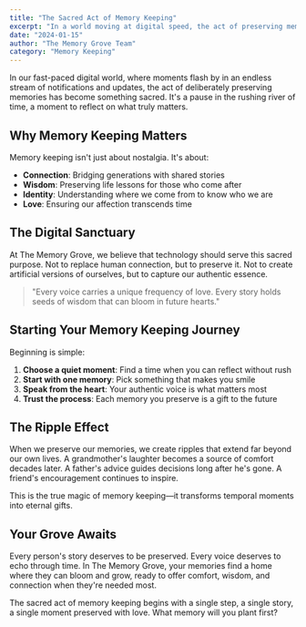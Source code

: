 ```yaml
---
title: "The Sacred Act of Memory Keeping"
excerpt: "In a world moving at digital speed, the act of preserving memories becomes a sacred ritual—one that connects us to our past and gifts wisdom to our future."
date: "2024-01-15"
author: "The Memory Grove Team"
category: "Memory Keeping"
---
```


In our fast-paced digital world, where moments flash by in an endless stream of notifications and updates, the act of deliberately preserving memories has become something sacred. It's a pause in the rushing river of time, a moment to reflect on what truly matters.

## Why Memory Keeping Matters

Memory keeping isn't just about nostalgia. It's about:

- **Connection**: Bridging generations with shared stories
- **Wisdom**: Preserving life lessons for those who come after
- **Identity**: Understanding where we come from to know who we are
- **Love**: Ensuring our affection transcends time

## The Digital Sanctuary

At The Memory Grove, we believe that technology should serve this sacred purpose. Not to replace human connection, but to preserve it. Not to create artificial versions of ourselves, but to capture our authentic essence.

> "Every voice carries a unique frequency of love. Every story holds seeds of wisdom that can bloom in future hearts."

## Starting Your Memory Keeping Journey

Beginning is simple:

1. **Choose a quiet moment**: Find a time when you can reflect without rush
2. **Start with one memory**: Pick something that makes you smile
3. **Speak from the heart**: Your authentic voice is what matters most
4. **Trust the process**: Each memory you preserve is a gift to the future

## The Ripple Effect

When we preserve our memories, we create ripples that extend far beyond our own lives. A grandmother's laughter becomes a source of comfort decades later. A father's advice guides decisions long after he's gone. A friend's encouragement continues to inspire.

This is the true magic of memory keeping—it transforms temporal moments into eternal gifts.

## Your Grove Awaits

Every person's story deserves to be preserved. Every voice deserves to echo through time. In The Memory Grove, your memories find a home where they can bloom and grow, ready to offer comfort, wisdom, and connection when they're needed most.

The sacred act of memory keeping begins with a single step, a single story, a single moment preserved with love. What memory will you plant first?